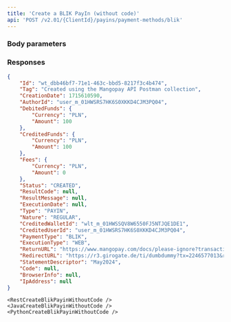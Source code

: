 ```yaml
---
title: 'Create a BLIK PayIn (without code)'  
api: 'POST /v2.01/{ClientId}/payins/payment-methods/blik'  
---
```





### Body parameters  

<AuthorId />  

<Tag />  

<CreditedWalletId />  

<DebitedFunds4 />  

<Fees3 />  

<ReturnURL />  

<StatementDescriptor />  

### Responses  

<AccordionGroup><Accordion title="200 - Created">  

<IdResponse />  

<TagResponse />  

<CreationDateResponse />  

<AuthorIdResponse />  

<DebitedFunds4Response />  

<CreditedFunds4Response />  

<Fees3Response />  

<Status2Response />  

<ResultCodeResponse />  

<ResultMessageResponse />  

<ExecutionDateResponse />  

<TypeResponse />  

<NatureResponse />  

<CreditedWalletIdResponse />  

<PaymentType3Response />  

<ExecutionTypeResponse />  

<ReturnURLResponse />  

<RedirectURLResponse />  

<StatementDescriptorResponse />

<Code1Response />

<BrowserInfo2Response />

<IpAddressResponse /></Accordion></AccordionGroup>  

<ResponseExample>  

```json 200 - Created  
{
    "Id": "wt_dbb46bf7-71e1-463c-bbd5-8217f3c4b474",
    "Tag": "Created using the Mangopay API Postman collection",
    "CreationDate": 1715610590,
    "AuthorId": "user_m_01HWSRS7HK6S0XKKD4CJM3PQ04",
    "DebitedFunds": {
        "Currency": "PLN",
        "Amount": 100
    },
    "CreditedFunds": {
        "Currency": "PLN",
        "Amount": 100
    },
    "Fees": {
        "Currency": "PLN",
        "Amount": 0
    },
    "Status": "CREATED",
    "ResultCode": null,
    "ResultMessage": null,
    "ExecutionDate": null,
    "Type": "PAYIN",
    "Nature": "REGULAR",
    "CreditedWalletId": "wlt_m_01HWSSQV8W6550FJ5NTJQE1DE1",
    "CreditedUserId": "user_m_01HWSRS7HK6S0XKKD4CJM3PQ04",
    "PaymentType": "BLIK",
    "ExecutionType": "WEB",
    "ReturnURL": "https://www.mangopay.com/docs/please-ignore?transactionId=wt_dbb46bf7-71e1-463c-bbd5-8217f3c4b474",
    "RedirectURL": "https://r3.girogate.de/ti/dumbdummy?tx=2246577013&rs=D4a2bjG5roOlXDEvsBOdb2NoCNtPxxKZ&cs=f3452531239c64143ec6a9ccd382553ec71a987cdcdc16a4f2046bc5e3b8d373",
    "StatementDescriptor": "May2024",
    "Code": null,
    "BrowserInfo": null,
    "IpAddress": null
}
 ```  

</ResponseExample>  

<RequestExample>

    <RestCreateBlikPayinWithoutCode />
    <JavaCreateBlikPayinWithoutCode />
    <PythonCreateBlikPayinWithoutCode />
    
</RequestExample>